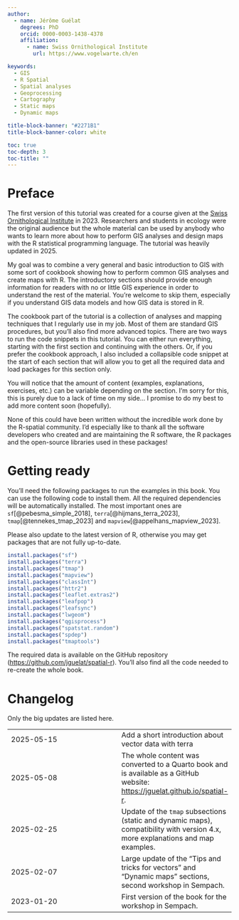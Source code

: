 ```yaml
---
author:
  - name: Jérôme Guélat
    degrees: PhD
    orcid: 0000-0003-1438-4378
    affiliation:
      - name: Swiss Ornithological Institute
        url: https://www.vogelwarte.ch/en

keywords:
  - GIS
  - R Spatial
  - Spatial analyses
  - Geoprocessing
  - Cartography
  - Static maps
  - Dynamic maps

title-block-banner: "#2271B1"
title-block-banner-color: white

toc: true
toc-depth: 3
toc-title: ""
---
```


# Preface {.unnumbered}

The first version of this tutorial was created for a course given at the [Swiss Ornithological Institute](https://www.vogelwarte.ch/en){target="_blank"} in 2023. Researchers and students in ecology were the original audience but the whole material can be used by anybody who wants to learn more about how to perform GIS analyses and design maps with the R statistical programming language. The tutorial was heavily updated in 2025.

My goal was to combine a very general and basic introduction to GIS with some sort of cookbook showing how to perform common GIS analyses and create maps with R. The introductory sections should provide enough information for readers with no or little GIS experience in order to understand the rest of the material. You're welcome to skip them, especially if you understand GIS data models and how GIS data is stored in R.

The cookbook part of the tutorial is a collection of analyses and mapping techniques that I regularly use in my job. Most of them are standard GIS procedures, but you'll also find more advanced topics. There are two ways to run the code snippets in this tutorial. You can either run everything, starting with the first section and continuing with the others. Or, if you prefer the cookbook approach, I also included a collapsible code snippet at the start of each section that will allow you to get all the required data and load packages for this section only.

You will notice that the amount of content (examples, explanations, exercises, etc.) can be variable depending on the section. I'm sorry for this, this is purely due to a lack of time on my side... I promise to do my best to add more content soon (hopefully).

None of this could have been written without the incredible work done by the R-spatial community. I'd especially like to thank all the software developers who created and are maintaining the R software, the R packages and the open-source libraries used in these packages!


# Getting ready {.unnumbered}

You'll need the following packages to run the examples in this book. You can use the following code to install them. All the required dependencies will be automatically installed. The most important ones are `sf`[@pebesma_simple_2018], `terra`[@hijmans_terra_2023], `tmap`[@tennekes_tmap_2023] and `mapview`[@appelhans_mapview_2023].

::: callout-important
Please also update to the latest version of R, otherwise you may get packages that are not fully up-to-date.
:::

``` r
install.packages("sf")
install.packages("terra")
install.packages("tmap")
install.packages("mapview")
install.packages("classInt")
install.packages("httr2")
install.packages("leaflet.extras2")
install.packages("leafpop")
install.packages("leafsync")
install.packages("lwgeom")
install.packages("qgisprocess")
install.packages("spatstat.random")
install.packages("spdep")
install.packages("tmaptools")
```

The required data is available on the GitHub repository (<https://github.com/jguelat/spatial-r>{target="_blank"}). You'll also find all the code needed to re-create the whole book.


# Changelog {.unnumbered}

Only the big updates are listed here.

| | |
|------------|------------|
| 2025-05-15 | Add a short introduction about vector data with terra |
| 2025-05-08 | The whole content was converted to a Quarto book and is available as a GitHub website: <https://jguelat.github.io/spatial-r>{target="_blank"}. |
| 2025-02-25 | Update of the `tmap` subsections (static and dynamic maps), compatibility with version 4.x, more explanations and map examples. |
| 2025-02-07 | Large update of the "Tips and tricks for vectors" and "Dynamic maps" sections, second workshop in Sempach. |
| 2023-01-20 | First version of the book for the workshop in Sempach. |